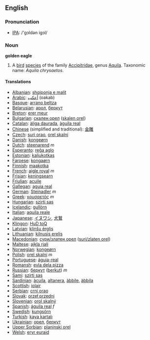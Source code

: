==English==
=== Pronunciation ===
*[[w:IPA|IPA]]: /'gɔldən igɔl/

=== Noun ===
'''golden eagle'''

# A [[bird]] [[species]] of the family [[Accipitridae]], genus [[Aquila]]. Taxonomic name: ''Aquila chrysaetos''.

==== Translations ====
*[[Albanian]]: [[shqiponja e malit]]
*[[Arabic]]: [[أعكب]] (oakab)
*[[Basque]]: [[arrano beltza]]
*[[Belarusian]]: [[арол]], [[беркут]]
*[[Breton]]: [[erer meur]]
*[[Bulgarian]]: [[скален орел]] ([[skalen orel]])
*[[Catalan]]: [[àliga daurada]], [[àguila real]]
*[[Chinese]] (simplified and traditional): [[金雕]]
*[[Czech]]: [[suri orao]], [[orel skalní]]
*[[Danish]]: [[kongeørn]]
*[[Dutch]]: [[steenarend]] ''m''
*[[Esperanto]]: [[reĝa aglo]]
*[[Estonian]]: [[kaljukotkas]]
*[[Faroese]]: [[kongaørn]]
*[[Finnish]]: [[maakotka]]
*[[French]]: [[aigle royal]] ''m''
*[[Frisian]]: [[keningsearn]]
*[[Friulian]]: [[acuile]]
*[[Gallegan]]: [[aguia real]]
*[[German]]: [[Steinadler]] ''m''
*[[Greek]]: [[χρυσαετός]] ''m''
*[[Hungarian]]: [[szirti sas]]
*[[Icelandic]]: [[gullörn]]
*[[Italian]]: [[aquila reale]] '' ''
*[[Japanese]]: [[イヌワシ]], [[犬]][[鷲]]
*[[Klingon]]: [[HuD toQ]]
*[[Latvian]]: [[klinšu ērglis]]
*[[Lithuanian]]: [[kilnusis erelis]]
*[[Macedonian]]: [[сури/златен орел]] ([[suri/zlaten orel]])
*[[Maltese]]: [[ajkla rjali]]
*[[Norwegian]]: [[kongeørn]]
*[[Polish]]: [[orel skalní]] ''m''
*[[Portuguese]]: [[águia-real]]
*[[Romansh]]: [[evla dela pizza]]
*[[Russian]]: [[беркут]] ([[berkut]]) ''m''
*[[Sami]]: [[szirti sas]]
*[[Sardinian]]: [[àcuila]], [[altanera]], [[àbbile]], [[àbbila]]
*[[Scottish]]: [[iolair]]
*[[Serbian]]: [[crni orao]]
*[[Slovak]]: [[orzeł przedni]]
*[[Slovenian]]: [[orol skalný]]
*[[Spanish]]: [[águila real]] ''f''
*[[Swedish]]: [[kungsörn]]
*[[Turkish]]: [[kaya kartalı]]
*[[Ukrainian]]: [[орел]], [[беркут]]
*[[Upper Sorbian]]: [[planinski orel]]
*[[Welsh]]: [[eryr euraid]]